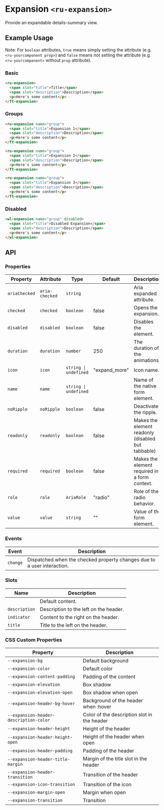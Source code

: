 
<Meta title="Ruhil UI/Component/Expansion/Doc" />

<style>{`

`}</style>

# Expansion `<ru-expansion>`

Provide an expandable details-summary view.

## Example Usage

Note: For `boolean` attributes, `true` means simply setting the attribute (e.g. `<ru-yourcomponent prop>`) and `false` means not setting the attribute (e.g. `<ru-yourcomponent>` without `prop` attribute).

### Basic

<Canvas withToolbar>
  <Story id="ruhil-ui-component-expansion--basic" height="50px" />
</Canvas>

```html
<ru-expansion>
  <span slot="title">Title</span>
  <span slot="description">Description</span>
  <p>Here's some content</p>
</ft-expansion>
```

### Groups

<Canvas withToolbar>
  <Story id="ruhil-ui-component-expansion--groups" height="50px" />
</Canvas>

```html
<ru-expansion name="group">
  <span slot="title">Expansion 1</span>
  <span slot="description">Description</span>
  <p>Here's some content</p>
</ft-expansion>

<ru-expansion name="group">
  <span slot="title">Expansion 2</span>
  <span slot="description">Description</span>
  <p>Here's some content</p>
</ft-expansion>

<ru-expansion name="group">
  <span slot="title">Expansion 3</span>
  <span slot="description">Description</span>
  <p>Here's some content</p>
</ft-expansion>
```

### Disabled

<Canvas withToolbar>
  <Story id="ruhil-ui-component-expansion--disabled" height="50px" />
</Canvas>

```html
<wl-expansion name="group" disabled>
  <span slot="title">Disabled Expansion</span>
  <span slot="description">Description</span>
  <p>Here's some content</p>
</wl-expansion>
```

## API

### Properties

<table>
  <thead>
    <tr>
      <th>Property</th>
      <th>Attribute</th>
      <th>Type</th>
      <th>Default</th>
      <th>Description</th>
    </tr>
  </thead>
  <tbody>
    <tr>
      <td>
        <code>ariaChecked</code>
      </td>
      <td>
        <code>aria-checked</code>
      </td>
      <td>
        <code>string</code>
      </td>
      <td></td>
      <td>Aria expanded attribute.</td>
    </tr>
    <tr>
      <td>
        <code>checked</code>
      </td>
      <td>
        <code>checked</code>
      </td>
      <td>
        <code>boolean</code>
      </td>
      <td>false</td>
      <td>Opens the expansion.</td>
    </tr>
    <tr>
      <td>
        <code>disabled</code>
      </td>
      <td>
        <code>disabled</code>
      </td>
      <td>
        <code>boolean</code>
      </td>
      <td>false</td>
      <td>Disables the element.</td>
    </tr>
    <tr>
      <td>
        <code>duration</code>
      </td>
      <td>
        <code>duration</code>
      </td>
      <td>
        <code>number</code>
      </td>
      <td>250</td>
      <td>The duration of the animations.</td>
    </tr>
    <tr>
      <td>
        <code>icon</code>
      </td>
      <td>
        <code>icon</code>
      </td>
      <td>
        <code>string | undefined</code>
      </td>
      <td>"expand_more"</td>
      <td>Icon name.</td>
    </tr>
    <tr>
      <td>
        <code>name</code>
      </td>
      <td>
        <code>name</code>
      </td>
      <td>
        <code>string | undefined</code>
      </td>
      <td></td>
      <td>Name of the native form element.</td>
    </tr>
    <tr>
      <td>
        <code>noRipple</code>
      </td>
      <td>
        <code>noRipple</code>
      </td>
      <td>
        <code>boolean</code>
      </td>
      <td>false</td>
      <td>Deactivates the ripple.</td>
    </tr>
    <tr>
      <td>
        <code>readonly</code>
      </td>
      <td>
        <code>readonly</code>
      </td>
      <td>
        <code>boolean</code>
      </td>
      <td>false</td>
      <td>Makes the element readonly (disabled but tabbable)</td>
    </tr>
    <tr>
      <td>
        <code>required</code>
      </td>
      <td>
        <code>required</code>
      </td>
      <td>
        <code>boolean</code>
      </td>
      <td>false</td>
      <td>Makes the element required in a form context.</td>
    </tr>
    <tr>
      <td>
        <code>role</code>
      </td>
      <td>
        <code>role</code>
      </td>
      <td>
        <code>AriaRole</code>
      </td>
      <td>"radio"</td>
      <td>Role of the radio behavior.</td>
    </tr>
    <tr>
      <td>
        <code>value</code>
      </td>
      <td>
        <code>value</code>
      </td>
      <td>
        <code>string</code>
      </td>
      <td>""</td>
      <td>Value of the form element.</td>
    </tr>
  </tbody>
</table>

### Events

<table>
  <thead>
    <tr>
      <th>Event</th>
      <th>Description</th>
    </tr>
  </thead>
  <tbody>
    <tr>
      <td>
        <code>change</code>
      </td>
      <td>
        Dispatched when the checked property changes due to a user interaction.
      </td>
    </tr>
  </tbody>
</table>

### Slots

<table>
  <thead>
    <tr>
      <th>Name</th>
      <th>Description</th>
    </tr>
  </thead>
  <tbody>
    <tr>
      <td></td>
      <td>Default content.</td>
    </tr>
    <tr>
      <td>
        <code>description</code>
      </td>
      <td>Description to the left on the header.</td>
    </tr>
    <tr>
      <td>
        <code>indicator</code>
      </td>
      <td>Content to the right on the header.</td>
    </tr>
    <tr>
      <td>
        <code>title</code>
      </td>
      <td>Title to the left on the header.</td>
    </tr>
  </tbody>
</table>

### CSS Custom Properties

<table>
  <thead>
    <tr>
      <th>Property</th>
      <th>Description</th>
    </tr>
  </thead>
  <tbody>
    <tr>
      <td>
        <code>--expansion-bg</code>
      </td>
      <td>Default background</td>
    </tr>
    <tr>
      <td>
        <code>--expansion-color</code>
      </td>
      <td>Default color</td>
    </tr>
    <tr>
      <td>
        <code>--expansion-content-padding</code>
      </td>
      <td>Padding of the content</td>
    </tr>
    <tr>
      <td>
        <code>--expansion-elevation</code>
      </td>
      <td>Box shadow</td>
    </tr>
    <tr>
      <td>
        <code>--expansion-elevation-open</code>
      </td>
      <td>Box shadow when open</td>
    </tr>
    <tr>
      <td>
        <code>--expansion-header-bg-hover</code>
      </td>
      <td>Background of the header when :hover</td>
    </tr>
    <tr>
      <td>
        <code>--expansion-header-description-color</code>
      </td>
      <td>Color of the description slot in the header</td>
    </tr>
    <tr>
      <td>
        <code>--expansion-header-height</code>
      </td>
      <td>Height of the header</td>
    </tr>
    <tr>
      <td>
        <code>--expansion-header-height-open</code>
      </td>
      <td>Height of the header when open</td>
    </tr>
    <tr>
      <td>
        <code>--expansion-header-padding</code>
      </td>
      <td>Padding of the header</td>
    </tr>
    <tr>
      <td>
        <code>--expansion-header-title-margin</code>
      </td>
      <td>Margin of the title slot in the header</td>
    </tr>
    <tr>
      <td>
        <code>--expansion-header-transition</code>
      </td>
      <td>Transition of the header</td>
    </tr>
    <tr>
      <td>
        <code>--expansion-icon-transition</code>
      </td>
      <td>Transition of the icon</td>
    </tr>
    <tr>
      <td>
        <code>--expansion-margin-open</code>
      </td>
      <td>Margin when open</td>
    </tr>
    <tr>
      <td>
        <code>--expansion-transition</code>
      </td>
      <td>Transition</td>
    </tr>
  </tbody>
</table>
